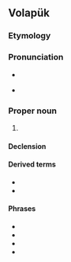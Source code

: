 {{also|belgan}}
==Volapük==

===Etymology===
{{suffix|vo|Belg|-än}}

===Pronunciation===
* {{IPA|vo|[bel.ˈɡɛn]}}

* {{hyphenation|vo|Bel|gän}}

===Proper noun===
{{head|vo|proper noun}}

# {{place|vo|country|cont/Europe|t=Belgium}}

====Declension====
{{vo-decl-noun-np}}

====Derived terms====
* {{l|vo|Belgänan}}
* {{l|vo|Belgänik}}

====Phrases====
* {{l|vo|Fransänapük Belgäna||[[Begium French]], [[français de Belgique]]}}
* {{l|vo|Fransänapük Belgänik||[[Belgian French]], [[français belge]], [[Belgisch-Frans]]}}
* {{l|vo|Nedänapük Belgäna||[[Belgium Dutch]], [[néerlandais de Belgique]]}}
* {{l|vo|Nedänapük Belgänik||[[Belgian Dutch]], [[Belgisch-Nederlands]], [[néerlandais belge]]}}